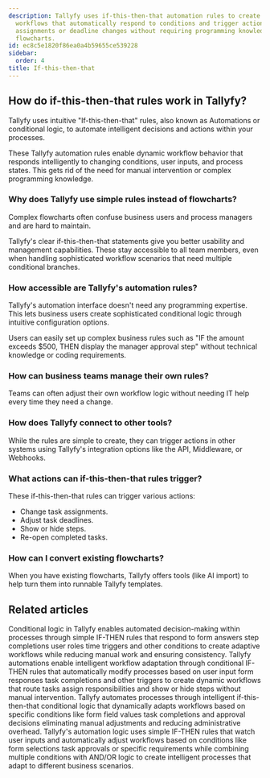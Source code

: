 ```yaml
---
description: Tallyfy uses if-this-then-that automation rules to create intelligent
  workflows that automatically respond to conditions and trigger actions like task
  assignments or deadline changes without requiring programming knowledge or complex
  flowcharts.
id: ec8c5e1820f86ea0a4b59655ce539228
sidebar:
  order: 4
title: If-this-then-that
---
```


## How do if-this-then-that rules work in Tallyfy?

Tallyfy uses intuitive "If-this-then-that" rules, also known as Automations or conditional logic, to automate intelligent decisions and actions within your processes.

These Tallyfy automation rules enable dynamic workflow behavior that responds intelligently to changing conditions, user inputs, and process states. This gets rid of the need for manual intervention or complex programming knowledge.

### Why does Tallyfy use simple rules instead of flowcharts?

Complex flowcharts often confuse business users and process managers and are hard to maintain.

Tallyfy's clear if-this-then-that statements give you better usability and management capabilities. These stay accessible to all team members, even when handling sophisticated workflow scenarios that need multiple conditional branches.

<lite-vimeo videoid="905736451"></lite-vimeo>

### How accessible are Tallyfy's automation rules?

Tallyfy's automation interface doesn't need any programming expertise. This lets business users create sophisticated conditional logic through intuitive configuration options.

Users can easily set up complex business rules such as "IF the amount exceeds $500, THEN display the manager approval step" without technical knowledge or coding requirements.

### How can business teams manage their own rules?

Teams can often adjust their own workflow logic without needing IT help every time they need a change.

### How does Tallyfy connect to other tools?

While the rules are simple to create, they can trigger actions in other systems using Tallyfy's integration options like the API, Middleware, or Webhooks.

### What actions can if-this-then-that rules trigger?

These if-this-then-that rules can trigger various actions:

*   Change task assignments.
*   Adjust task deadlines.
*   Show or hide steps.
*   Re-open completed tasks.

### How can I convert existing flowcharts?

When you have existing flowcharts, Tallyfy offers tools (like AI import) to help turn them into runnable Tallyfy templates.


## Related articles
<CardGrid>
<LinkTitleCard header="<b>Automations > Conditionals</b>" href="/products/pro/documenting/templates/automations/conditionals/" > Conditional logic in Tallyfy enables automated decision-making within processes through simple IF-THEN rules that respond to form answers step completions user roles time triggers and other conditions to create adaptive workflows while reducing manual work and ensuring consistency. </LinkTitleCard>
<LinkTitleCard header="<b>Templates > Automations</b>" href="/products/pro/documenting/templates/automations/" > Tallyfy automations enable intelligent workflow adaptation through conditional IF-THEN rules that automatically modify processes based on user input form responses task completions and other triggers to create dynamic workflows that route tasks assign responsibilities and show or hide steps without manual intervention. </LinkTitleCard>
<LinkTitleCard header="<b>Tutorials > Create an automation</b>" href="/products/pro/tutorials/how-can-tallyfy-automate-and-streamline-my-processes/" > Tallyfy automates processes through intelligent if-this-then-that conditional logic that dynamically adapts workflows based on specific conditions like form field values task completions and approval decisions eliminating manual adjustments and reducing administrative overhead. </LinkTitleCard>
<LinkTitleCard header="<b>Automations > Logic operations explained</b>" href="/products/pro/documenting/templates/automations/logic-explained/" > Tallyfy's automation logic uses simple IF-THEN rules that watch user inputs and automatically adjust workflows based on conditions like form selections task approvals or specific requirements while combining multiple conditions with AND/OR logic to create intelligent processes that adapt to different business scenarios. </LinkTitleCard>
</CardGrid>